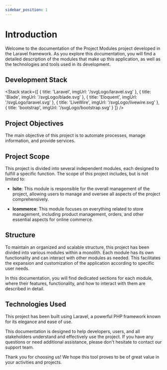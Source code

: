 ```yaml
---
sidebar_position: 1
---
```



# Introduction

Welcome to the documentation of the Project Modules project developed in the Laravel framework. As you explore this
documentation, you will find a detailed description of the modules that make up this application, as well as the
technologies and tools used in its development.

## Development Stack

<Stack stack={[
  {
    title: 'Laravel',
    imgUrl: '/svgLogo/laravel.svg'
  },
  {
    title: 'Blade',
    imgUrl: '/svgLogo/blade.svg'
  },
  {
    title: 'Eloquent',
    imgUrl: '/svgLogo/laravel.svg'
  },
  {
    title: 'LiveWire',
    imgUrl: '/svgLogo/livewire.svg'
  },
  {
    title: 'bootstrap',
    imgUrl: '/svgLogo/bootstrap.svg'
  }
]} />


## Project Objectives
The main objective of this project is to automate processes, manage information, and provide services.

## Project Scope
This project is divided into several independent modules, each designed to fulfill a specific function. The scope of
this project includes, but is not limited to:

- **Isite**: This module is responsible for the overall management of the project, allowing users to manage and oversee all
aspects of the project comprehensively.

- **Icommerce**: This module focuses on everything related to store management, including product management, orders, and
other essential aspects for online commerce.

## Structure
To maintain an organized and scalable structure, this project has been divided into various modules within a monolith.
Each module has its own functionality and can interact with other modules as needed. This facilitates the expansion and
customization of the application according to specific user needs.

In this documentation, you will find dedicated sections for each module, where their features, functionality, and how to
interact with them are described in detail.

## Technologies Used
This project has been built using Laravel, a powerful PHP framework known for its elegance and ease of use.

This documentation is designed to help developers, users, and all stakeholders understand and effectively use the
project. If you have any questions or need additional assistance, please don't hesitate to contact our support team.

Thank you for choosing us! We hope this tool proves to be of great value in your activities and projects.